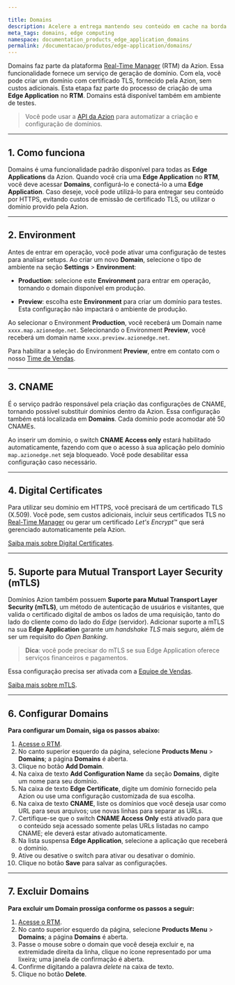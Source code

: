 ```yaml
---

title: Domains
description: Acelere a entrega mantendo seu conteúdo em cache na borda da rede, mais próximo de seus usuários.
meta_tags: domains, edge computing
namespace: documentation_products_edge_application_domains
permalink: /documentacao/produtos/edge-application/domains/
---
```


Domains faz parte da plataforma [Real-Time Manager](https://manager.azion.com/) (RTM) da Azion. Essa funcionalidade fornece um serviço de geração de domínio. Com ela, você pode criar um domínio com certificado TLS, fornecido pela Azion, sem custos adicionais. Esta etapa faz parte do processo de criação de uma **Edge Application** no **RTM**. Domains está disponível também em ambiente de testes.

> Você pode usar a [API da Azion](https://api.azion.com/) para automatizar a criação e configuração de domínios.

---

## 1. Como funciona

Domains é uma funcionalidade padrão disponível para todas as **Edge Applications** da Azion. Quando você cria uma **Edge Application** no **RTM**, você deve acessar **Domains**, configurá-lo e conectá-lo a uma **Edge Application**. Caso deseje, você pode utilizá-lo para entregar seu conteúdo por HTTPS, evitando custos de emissão de certificado TLS, ou utilizar o domínio provido pela Azion.

---

## 2. Environment

Antes de entrar em operação, você pode ativar uma configuração de testes para analisar setups. Ao criar um novo **Domain**, selecione o tipo de ambiente na seção **Settings** > **Environment**:

- **Production**: selecione este **Environment** para entrar em operação, tornando o domain disponível em produção.

- **Preview**: escolha este **Environment** para criar um domínio para testes. Esta configuração não impactará o ambiente de produção.

Ao selecionar o Environment **Production**, você receberá um Domain name `xxxx.map.azionedge.net`. Selecionando o Environment **Preview**, você receberá um domain name `xxxx.preview.azionedge.net`.

Para habilitar a seleção do Environment **Preview**, entre em contato com o nosso [Time de Vendas](https://www.azion.com/pt-br/contate-vendas/).

---

## 3. CNAME

É o serviço padrão responsável pela criação das configurações de CNAME, tornando possível substituir domínios dentro da Azion. Essa configuração também está localizada em **Domains**. Cada domínio pode acomodar até 50 CNAMEs.

Ao inserir um domínio, o switch **CNAME Access only** estará habilitado automaticamente, fazendo com que o acesso à sua aplicação pelo domínio `map.azionedge.net` seja bloqueado. Você pode desabilitar essa configuração caso necessário.

---

## 4. Digital Certificates

Para utilizar seu domínio em HTTPS, você precisará de um certificado TLS (X.509). Você pode, sem custos adicionais, incluir seus certificados TLS no [Real-Time Manager](http://manager.azion.com) ou gerar um certificado *Let's Encrypt*™ que será gerenciado automaticamente pela Azion.

[Saiba mais sobre Digital Certificates](/pt-br/documentacao/produtos/edge-application/digital-certificates/).

---

## 5. Suporte para Mutual Transport Layer Security (mTLS)

Domínios Azion também possuem **Suporte para Mutual Transport Layer Security (mTLS)**, um método de autenticação de usuários e visitantes, que valida o certificado digital de ambos os lados de uma requisição, tanto do lado do cliente como do lado do *Edge* (servidor). Adicionar suporte a mTLS na sua **Edge Application** garante um *handshake TLS* mais seguro, além de ser um requisito do *Open Banking*.

> **Dica**: você pode precisar do mTLS se sua Edge Application oferece serviços financeiros e pagamentos.

Essa configuração precisa ser ativada com a [Equipe de Vendas](https://www.azion.com/pt-br/contate-vendas/).

[Saiba mais sobre mTLS](/pt-br/documentacao/produtos/edge-application/domains/mtls/).

---

## 6. Configurar Domains

**Para configurar um Domain, siga os passos abaixo:**

1. [Acesse o RTM](https://manager.azion.com/).
2. No canto superior esquerdo da página, selecione **Products Menu** > **Domains**; a página **Domains** é aberta.
3. Clique no botão **Add Domain**.
4. Na caixa de texto **Add Configuration Name** da seção **Domains**, digite um nome para seu domínio.
5. Na caixa de texto **Edge Certificate**, digite um domínio fornecido pela Azion ou use uma configuração customizada de sua escolha.
6. Na caixa de texto **CNAME**, liste os domínios que você deseja usar como URL para seus arquivos; use novas linhas para separar as URLs.
7. Certifique-se que o switch **CNAME Access Only** está ativado para que o conteúdo seja acessado somente pelas URLs listadas no campo CNAME; ele deverá estar ativado automaticamente.
8. Na lista suspensa **Edge Application**, selecione a aplicação que receberá o domínio.
9. Ative ou desative o switch para ativar ou desativar o domínio.
10. Clique no botão **Save** para salvar as configurações.

---

## 7. Excluir Domains

**Para excluir um Domain prossiga conforme os passos a seguir:**

1. [Acesse o RTM](https://manager.azion.com/).
2. No canto superior esquerdo da página, selecione **Products Menu** > **Domains**; a página **Domains** é aberta.
3. Passe o mouse sobre o domain que você deseja excluir e, na extremidade direita da linha, clique no ícone representado por uma lixeira; uma janela de confirmação é aberta.
4. Confirme digitando a palavra *delete* na caixa de texto.
5. Clique no botão **Delete**.



